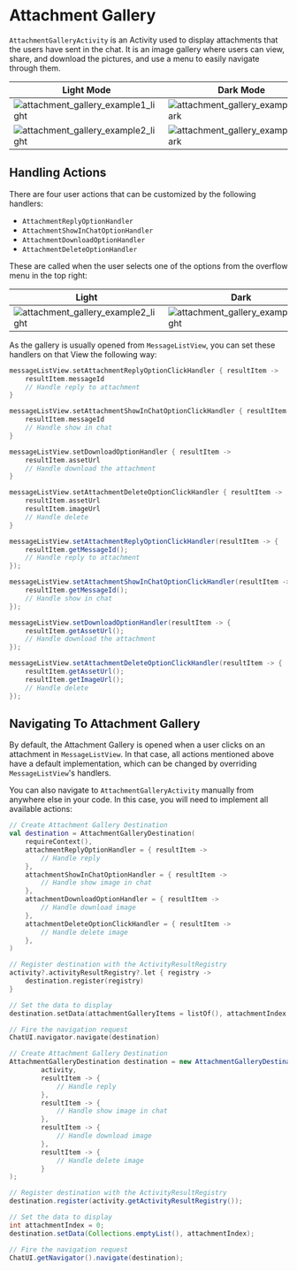 
# Attachment Gallery

`AttachmentGalleryActivity` is an Activity used to display attachments that the users have sent in the chat. It is an image gallery where users can view, share, and download the pictures, and use a menu to easily navigate through them.

| Light Mode | Dark Mode |
| --- | --- |
|![attachment_gallery_example1_light](../../assets/attachment_gallery_example1_light.png)|![attachment_gallery_example1_dark](../../assets/attachment_gallery_example1_dark.png)|
|![attachment_gallery_example2_light](../../assets/attachment_gallery_example2_light.png)|![attachment_gallery_example2_dark](../../assets/attachment_gallery_example2_dark.png)|

## Handling Actions

There are four user actions that can be customized by the following handlers:

- `AttachmentReplyOptionHandler`
- `AttachmentShowInChatOptionHandler`
- `AttachmentDownloadOptionHandler`
- `AttachmentDeleteOptionHandler`

These are called when the user selects one of the options from the overflow menu in the top right:

|Light|Dark| 
|---|---|
|![attachment_gallery_example2_light](../../assets/attachment_activity_menu_dark.png)|![attachment_gallery_example2_light](../../assets/attachment_activity_menu_light.png)|

As the gallery is usually opened from `MessageListView`, you can set these handlers on that View the following way:

<Tabs>
<TabItem value="kotlin" label="Kotlin">

```kotlin
messageListView.setAttachmentReplyOptionClickHandler { resultItem ->
    resultItem.messageId
    // Handle reply to attachment
}

messageListView.setAttachmentShowInChatOptionClickHandler { resultItem ->
    resultItem.messageId
    // Handle show in chat
}

messageListView.setDownloadOptionHandler { resultItem ->
    resultItem.assetUrl
    // Handle download the attachment
}

messageListView.setAttachmentDeleteOptionClickHandler { resultItem ->
    resultItem.assetUrl
    resultItem.imageUrl
    // Handle delete
}
```
</TabItem>

<TabItem value="java" label="Java">

```java
messageListView.setAttachmentReplyOptionClickHandler(resultItem -> {
    resultItem.getMessageId();
    // Handle reply to attachment
});

messageListView.setAttachmentShowInChatOptionClickHandler(resultItem -> {
    resultItem.getMessageId();
    // Handle show in chat
});

messageListView.setDownloadOptionHandler(resultItem -> {
    resultItem.getAssetUrl();
    // Handle download the attachment
});

messageListView.setAttachmentDeleteOptionClickHandler(resultItem -> {
    resultItem.getAssetUrl();
    resultItem.getImageUrl();
    // Handle delete
});
```
</TabItem>
</Tabs>

## Navigating To Attachment Gallery

By default, the Attachment Gallery is opened when a user clicks on an attachment in `MessageListView`. In that case, all actions mentioned above have a default implementation, which can be changed by overriding `MessageListView`'s handlers.

You can also navigate to `AttachmentGalleryActivity` manually from anywhere else in your code. In this case, you will need to implement all available actions:

<Tabs>
<TabItem value="kotlin" label="Kotlin">

```kotlin
// Create Attachment Gallery Destination
val destination = AttachmentGalleryDestination(
    requireContext(),
    attachmentReplyOptionHandler = { resultItem ->
        // Handle reply
    },
    attachmentShowInChatOptionHandler = { resultItem ->
        // Handle show image in chat
    },
    attachmentDownloadOptionHandler = { resultItem ->
        // Handle download image
    },
    attachmentDeleteOptionClickHandler = { resultItem ->
        // Handle delete image
    },
)

// Register destination with the ActivityResultRegistry
activity?.activityResultRegistry?.let { registry ->
    destination.register(registry)
}

// Set the data to display
destination.setData(attachmentGalleryItems = listOf(), attachmentIndex = 0)

// Fire the navigation request
ChatUI.navigator.navigate(destination)
```
</TabItem>

<TabItem value="java" label="Java">

```java
// Create Attachment Gallery Destination
AttachmentGalleryDestination destination = new AttachmentGalleryDestination(
        activity,
        resultItem -> {
            // Handle reply
        },
        resultItem -> {
            // Handle show image in chat
        },
        resultItem -> {
            // Handle download image
        },
        resultItem -> {
            // Handle delete image
        }
);

// Register destination with the ActivityResultRegistry
destination.register(activity.getActivityResultRegistry());

// Set the data to display
int attachmentIndex = 0;
destination.setData(Collections.emptyList(), attachmentIndex);

// Fire the navigation request
ChatUI.getNavigator().navigate(destination);
```
</TabItem>
</Tabs>
